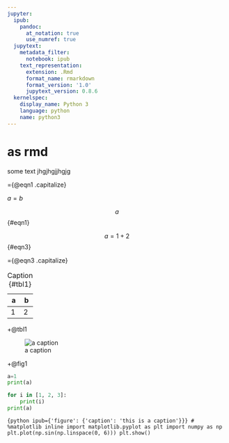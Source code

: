 ```yaml
---
jupyter:
  ipub:
    pandoc:
      at_notation: true
      use_numref: true
  jupytext:
    metadata_filter:
      notebook: ipub
    text_representation:
      extension: .Rmd
      format_name: rmarkdown
      format_version: '1.0'
      jupytext_version: 0.8.6
  kernelspec:
    display_name: Python 3
    language: python
    name: python3
---
```


# as rmd

some text jhgjhgjjhgjg

={@eqn1 .capitalize}

$a=b$

$$a$$ {#eqn1}

$$a=1+2$$ {#eqn3}

={@eqn3 .capitalize}

a b
- -
1 2

Table: Caption {#tbl1}

+@tbl1

![a caption](_static/example.jpg){#fig1}

+@fig1

```python
a=1
print(a)
```

```python
for i in [1, 2, 3]:
    print(i)
print(a)
```


```{python ipub={'figure': {'caption': 'this is a caption'}}}
# %matplotlib inline
import matplotlib.pyplot as plt
import numpy as np
plt.plot(np.sin(np.linspace(0, 6)))
plt.show()
```
